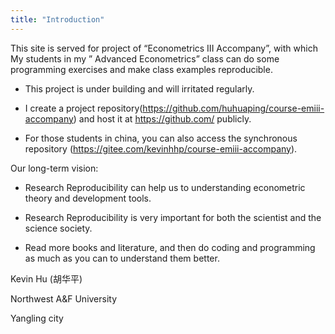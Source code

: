 ```yaml
---
title: "Introduction"
---
```


This site is served for project of "Econometrics III Accompany", with which My students in my " Advanced Econometrics" class can do some programming exercises and make class examples reproducible.

<!-- test gitee-->

::: {.callout-note}

- This project is under building and will irritated regularly.

- I create a project repository(<https://github.com/huhuaping/course-emiii-accompany>) and host it at <https://github.com/> publicly.

- For those students in china, you can also access the synchronous repository (<https://gitee.com/kevinhhp/course-emiii-accompany>).

:::


::: {.callout-tip}

Our long-term vision:

- Research Reproducibility can help us to understanding econometric theory and development tools.

- Research Reproducibility is very important for both the scientist and the science society.

- Read more books and literature, and then do coding and programming as much as you can to understand them better.

:::


Kevin Hu (胡华平)

Northwest A&F University

Yangling city

